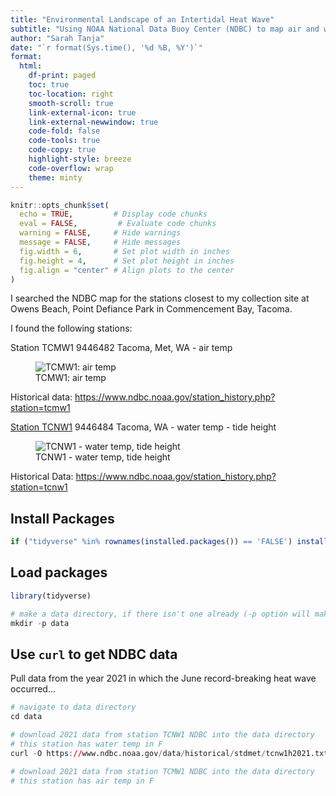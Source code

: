 ```yaml
---
title: "Environmental Landscape of an Intertidal Heat Wave"
subtitle: "Using NOAA National Data Buoy Center (NDBC) to map air and water temperatures in Commencement Bay, Tacoma, WA, during the June 2021 Puget Sound heat wave"
author: "Sarah Tanja"
date: "`r format(Sys.time(), '%d %B, %Y')`"  
format:
  html:
    df-print: paged
    toc: true
    toc-location: right
    smooth-scroll: true
    link-external-icon: true
    link-external-newwindow: true
    code-fold: false
    code-tools: true
    code-copy: true
    highlight-style: breeze
    code-overflow: wrap
    theme: minty
---
```


```r

knitr::opts_chunk$set(
  echo = TRUE,         # Display code chunks
  eval = FALSE,         # Evaluate code chunks
  warning = FALSE,     # Hide warnings
  message = FALSE,     # Hide messages
  fig.width = 6,       # Set plot width in inches
  fig.height = 4,      # Set plot height in inches
  fig.align = "center" # Align plots to the center
)
```

I searched the NDBC map for the stations closest to my collection site at Owens Beach, Point Defiance Park in Commencement Bay, Tacoma.

I found the following stations:

Station TCMW1 9446482 Tacoma, Met, WA - air temp

![TCMW1: air temp](images/NDBC-TCMW1.jpg)

Historical data: <https://www.ndbc.noaa.gov/station_history.php?station=tcmw1>

[Station TCNW1](https://tidesandcurrents.noaa.gov/stationhome.html?id=9446484) 9446484 Tacoma, WA - water temp - tide height

![TCNW1 - water temp, tide height](images/NDCB-TCNW1.jpg)

Historical Data: <https://www.ndbc.noaa.gov/station_history.php?station=tcnw1>

## Install Packages

```r
if ("tidyverse" %in% rownames(installed.packages()) == 'FALSE') install.packages('tidyverse')
```

## Load packages

```r
library(tidyverse)
```

```r
# make a data directory, if there isn't one already (-p option will make one only if it isn't already there, otherwise it will do nothing)
mkdir -p data
```

## Use `curl` to get NDBC data

Pull data from the year 2021 in which the June record-breaking heat wave occurred...

```r
# navigate to data directory
cd data

# download 2021 data from station TCNW1 NDBC into the data directory
# this station has water temp in F
curl -O https://www.ndbc.noaa.gov/data/historical/stdmet/tcnw1h2021.txt.gz 

# download 2021 data from station TCMW1 NDBC into the data directory
# this station has air temp in F

```
